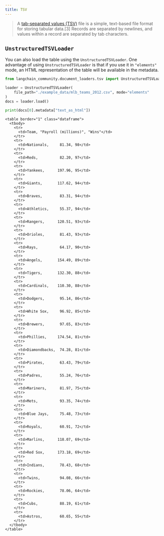 ```yaml
---
title: TSV
---
```


>A [tab-separated values (TSV)](https://en.wikipedia.org/wiki/Tab-separated_values) file is a simple, text-based file format for storing tabular data.[3] Records are separated by newlines, and values within a record are separated by tab characters.

## `UnstructuredTSVLoader`

You can also load the table using the `UnstructuredTSVLoader`. One advantage of using `UnstructuredTSVLoader` is that if you use it in `"elements"` mode, an HTML representation of the table will be available in the metadata.

```python
from langchain_community.document_loaders.tsv import UnstructuredTSVLoader

loader = UnstructuredTSVLoader(
    file_path="./example_data/mlb_teams_2012.csv", mode="elements"
)
docs = loader.load()

print(docs[0].metadata["text_as_html"])
```

```output
<table border="1" class="dataframe">
  <tbody>
    <tr>
      <td>Team, "Payroll (millions)", "Wins"</td>
    </tr>
    <tr>
      <td>Nationals,     81.34, 98</td>
    </tr>
    <tr>
      <td>Reds,          82.20, 97</td>
    </tr>
    <tr>
      <td>Yankees,      197.96, 95</td>
    </tr>
    <tr>
      <td>Giants,       117.62, 94</td>
    </tr>
    <tr>
      <td>Braves,        83.31, 94</td>
    </tr>
    <tr>
      <td>Athletics,     55.37, 94</td>
    </tr>
    <tr>
      <td>Rangers,      120.51, 93</td>
    </tr>
    <tr>
      <td>Orioles,       81.43, 93</td>
    </tr>
    <tr>
      <td>Rays,          64.17, 90</td>
    </tr>
    <tr>
      <td>Angels,       154.49, 89</td>
    </tr>
    <tr>
      <td>Tigers,       132.30, 88</td>
    </tr>
    <tr>
      <td>Cardinals,    110.30, 88</td>
    </tr>
    <tr>
      <td>Dodgers,       95.14, 86</td>
    </tr>
    <tr>
      <td>White Sox,     96.92, 85</td>
    </tr>
    <tr>
      <td>Brewers,       97.65, 83</td>
    </tr>
    <tr>
      <td>Phillies,     174.54, 81</td>
    </tr>
    <tr>
      <td>Diamondbacks,  74.28, 81</td>
    </tr>
    <tr>
      <td>Pirates,       63.43, 79</td>
    </tr>
    <tr>
      <td>Padres,        55.24, 76</td>
    </tr>
    <tr>
      <td>Mariners,      81.97, 75</td>
    </tr>
    <tr>
      <td>Mets,          93.35, 74</td>
    </tr>
    <tr>
      <td>Blue Jays,     75.48, 73</td>
    </tr>
    <tr>
      <td>Royals,        60.91, 72</td>
    </tr>
    <tr>
      <td>Marlins,      118.07, 69</td>
    </tr>
    <tr>
      <td>Red Sox,      173.18, 69</td>
    </tr>
    <tr>
      <td>Indians,       78.43, 68</td>
    </tr>
    <tr>
      <td>Twins,         94.08, 66</td>
    </tr>
    <tr>
      <td>Rockies,       78.06, 64</td>
    </tr>
    <tr>
      <td>Cubs,          88.19, 61</td>
    </tr>
    <tr>
      <td>Astros,        60.65, 55</td>
    </tr>
  </tbody>
</table>
```

```python

```
